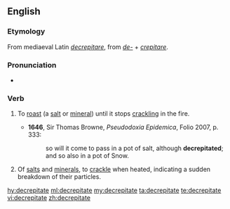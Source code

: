 ==English==

===Etymology===
From mediaeval Latin ''[[decrepitare]]'', from {{etyl|la|en}} ''[[de-]]'' + ''[[crepitare]]''.

===Pronunciation===
* {{IPA|/dɪˈkɹɛpɪteɪt/}}

===Verb===
{{en-verb|decrepitat|es}}

# {{context|transitive|lang=en}} To [[roast]] (a [[salt]] or [[mineral]]) until it stops [[crackling]] in the fire.
#* '''1646''', Sir Thomas Browne, ''Pseudodoxia Epidemica'', Folio 2007, p. 333:
#*: so will it come to pass in a pot of salt, although '''decrepitated'''; and so also in a pot of Snow.
# {{context|intransitive|lang=en}} Of [[salts]] and [[minerals]], to [[crackle]] when heated, indicating a sudden breakdown of their particles.

[[hy:decrepitate]]
[[ml:decrepitate]]
[[my:decrepitate]]
[[ta:decrepitate]]
[[te:decrepitate]]
[[vi:decrepitate]]
[[zh:decrepitate]]